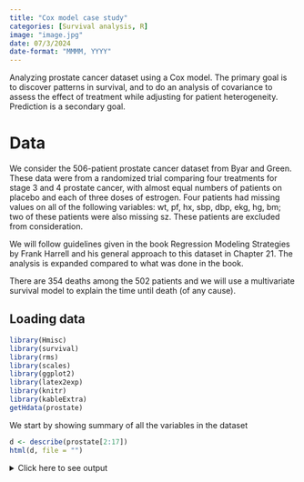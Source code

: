 ```yaml
---
title: "Cox model case study"
categories: [Survival analysis, R]
image: "image.jpg"
date: 07/3/2024
date-format: "MMMM, YYYY"
---
```


Analyzing prostate cancer dataset using a Cox model. The primary goal is to discover patterns in survival, and to do an analysis of covariance to assess the effect of treatment while adjusting for patient heterogeneity. Prediction is a secondary goal.

<!--more-->

# Data

We consider the 506-patient prostate cancer dataset from Byar and Green. These
data were from a randomized trial comparing four treatments for stage 3
and 4 prostate cancer, with almost equal numbers of patients on placebo and
each of three doses of estrogen. Four patients had missing values on all of the
following variables: wt, pf, hx, sbp, dbp, ekg, hg, bm; two of these patients
were also missing sz. These patients are excluded from consideration. 

We will follow guidelines given in the book Regression Modeling Strategies 
by Frank Harrell and his general approach to this dataset in Chapter 21. The analysis is expanded compared to what was done in the book. 

There are 354 deaths among the 502 patients and we will use a multivariate survival model to explain the time until death (of any cause).

## Loading data

```r
library(Hmisc)
library(survival)
library(rms)
library(scales)
library(ggplot2)
library(latex2exp)
library(knitr)
library(kableExtra)
getHdata(prostate)
```

We start by showing summary of all the variables in the dataset

```r
d <- describe(prostate[2:17])
html(d, file = "")
```

<details><summary>Click here to see output</summary

```r
d <- describe(prostate[2:17])
html(d, file = "")
```

We see that the variable ekg only has one observation in the last category and pf has two. So, we combine recent MI with old MI and call it MI, and we combine confined to bed
with $>50\%$ daytime. 

```r
levels(prostate$ekg)[levels(prostate$ekg) %in%
  c("old MI", "recent MI")] <- "MI"

levels(prostate$pf) <- c(
  levels(prostate$pf)[1:3],
  levels(prostate$pf)[3]
)
```

## Imputing missing values

We have 27 patients with missing values as seen below, so we do imputation on these.

The proportion of missing values is $0.05$, so we just do single imputation, since 
simpler to make plots and validation. However if the proportion were higher one should
do multiple imputation. 

```r
sum(is.na(prostate))
colSums(is.na(prostate))

w <- transcan(
  ~ sz + sg + ap + sbp + dbp + age +
    wt + hg + ekg + pf + bm + hx,
  imputed = TRUE,
  data = prostate, pl = FALSE, pr = FALSE
)

attach(prostate)
sz <- impute(w, sz, data = prostate)
sg <- impute(w, sg, data = prostate)
age <- impute(w, age, data = prostate)
wt <- impute(w, wt, data = prostate)
kg <- impute(w, ekg, data = prostate)
```

# Specifying the model

A Cox proportional hazards model is in terms of the hazard function given by:
$$\lambda(t\vert X)=\lambda(t)\exp(X\beta).$$
We fit a Cox proportional hazards model with the predictors and their degrees of freedom specified in the table below. All continuous predictors will be modeled with a restricted cubic spline with 4 knots. 

```r
table_data <- data.frame(
  Predictor = c(
    "Dose of estrogen", "Age in years", "Weight index", "Performance rating", "History of cardiovascular disease",
    "Systolic blood pressure/10", "Diastolic blood pressure/10", "Electrocardiogram code", "Serum hemoglobin (g/100ml)",
    "Tumor size (cm^2)", "Stage/histologic grade combination", "Serum prostatic acid phosphatase", "Bone metastasis"
  ),
  Name = c("rx", "age", "wt", "pf", "hx", "sbp", "dbp", "ekg", "hg", "sz", "sg", "ap", "bm"),
  d.f. = c(3, 3, 3, 2, 1, 3, 3, 5, 3, 3, 3, 3, 1),
  Levels = c(
    "placebo, 0.2, 1.0, 5.0 mg estrogen", "", "", "normal, in bed < 50% of time, in bed > 50%",
    "present/absent", "", "", "normal, benign, rhythm disturb., block, strain, myocardial infarction", "",
    "", "", "", "present/absent"
  )
)

kable(table_data, format = "html", booktabs = TRUE) %>%
  kable_styling()
```

We see that we have 36 degrees of freedom in our model, so about 1/10 of the amount of deaths there are. So there is some hope our model will validate. 

```r
dd <- datadist(prostate)
options(datadist = "dd")
units(dtime) <- "Month"
S <- Surv(dtime, status != "alive")

f <- cph(S ~ rx + rcs(age, 4) + rcs(wt, 4) + pf + hx +
  rcs(sbp, 4) + rcs(dbp, 4) + ekg + rcs(hg, 4) +
  rcs(sg, 4) + rcs(sz, 4) + rcs(log(ap), 4) + bm)
print(f, html = TRUE, coefs = FALSE)
```

Test for removing all predictors is highly significant, so modelling is warranted. AIC on the $\chi^2$-scale is given by $136.04-2\cdot 36=64.04$. A rough shrinkage
estimate is thus given by $(136.04-36)/136.04=0.74$. So we
estimate that 0.26 of the model fitting will be noise, especially with regard to
calibration accuracy. One approach would just be to multiply coefficients of final model if used for prediction by the shrinkage estimate. Instead we try to do some data reduction using domain knowledge. 

## Data reduction using domain knowledge

We do the following changes

* Combine systolic blood pressure (sbp) and diastolic 
blood pressure (dbp) into Mean Arterial Pressure.

* Combine history of cardiovascular disease (hx) and electrocardiogram code ekg
and assume linear. We code it as 2 if ekg are not normal or benign and hx, 1 if either, and 0 if none. 

* Weight index not that important, so only use 3 knots.

* Take log of Serum prostatic acid phosphatase (ap) for numeric stability (heavy right-tail) and allow 1 more knot for compensation

* The tumor variables tumor size (sz) and stage/histologic grade combination (sg)
should be important variables, but since we have both we keep them but give them 
only 3 knots each. 

* Assume performance rating (pf) is linear. 

```r
map <- (2 * dbp + sbp) / 3
label(map) <- "Mean Arterial Pressure/10"

heart_d <- hx + ekg %nin% c("normal", "benign")
label(heart_d) <- "Heart Disease Code"

pf_linear <- as.numeric(pf)
```

So all in all we save 3 degrees of freedom from defining map, 5 for defining 
Heart Disease Code, and 3 for dropping knots, 1 for assuming performance rating is linear and gain 1 from ap. For a total reduction of 11 degrees of freedom.

```r
dd <- datadist(dd, heart_d, map, pf_linear)

f <- cph(
  S ~ rx + rcs(age, 4) + rcs(wt, 3) + pf_linear + heart_d + rcs(map, 3)
    + rcs(hg, 4) + rcs(sg, 3) + rcs(sz, 3) + rcs(log(ap), 5) + bm,
  x = TRUE, y = TRUE, surv = TRUE, time.inc = 5 * 12
)

print(f, html = TRUE, coefs = 3)
```

LR 119.86 with 24 degrees of freedom. AIC is $119.86-2 \cdot 24=71.86$. Rough shrinkage estimate of this is now better at $(119.86-24)/119.86=0.80$.

```r
anova(f, html = T)
```

We see that the p-value for the treatment, doses of estrogen (rx), is below $0.05$, so it seems like it has some effect.    

##  Checking Proportional Hazards

A Cox model should have proportional hazards, since if we look at two individuals with covariate values $\boldsymbol{X}$ and $\boldsymbol{X}^*$ then the ratio
of their hazard rates is
$$\frac{h(t \vert \boldsymbol{X})}{h(t \vert \boldsymbol{X}^*)}=\exp\Big[\sum_{k=1}^p \beta_k(X_k-X_{k^*})\Big],$$
which is a constant. We can test this assumption using scaled Schoenfeld residuals separately for each predictor and test the PH assumption using the "correlation with time” test. 
Smoothed trends in the residuals are also plotted.

```r
z <- predict(f, type = "terms")
f.short <- cph(S ~ z, x = TRUE, y = TRUE)
phtest <- cox.zph(f.short, transform = "identity", terms = F)
phtest
```

We see that the p-value of the test for proportional hazards is below $0.05$ for 
dose of estrogen, indicating that it may not have constant relative hazard. We plot it and don't find anything too worry-some, and the global test of proportional hazard by adjusting for the 11 tests gives a p-value of $0.78$. So we accept our model and continue.

```r
plot(phtest, var = "rx")
```


## Describing Effects

We plot how each predictor is related to the log hazard of death with $95\%$-confidence bands. 

```r
ggplot(Predict(f),
  sepdiscrete = "vertical", nlevels = 4,
  vnames = "names"
)
```

# Presenting the final model for inference    

To present point and interval estimates of predictor effects we draw a hazard
ratio chart. Since the ap relationship is so non-monotonic we use a 20:1 hazard ratio for this variable. The others use the default.

```r
plot(summary(f, ap = c(1, 20)), log = TRUE, main = "")
```

This plot is interpreted as the hazard ratio for each variable if we went from for example age 70 to age 76. $95\%, 97.5\%$ and $99\%$ confidence bands are added.

Finally we will also show a nomogram.

```r
surv <- Survival(f)
surv3 <- function(x) surv(3 * 12, lp = x)
surv5 <- function(x) surv(5 * 12, lp = x)
quan <- Quantile(f)
med <- function(x) quan(lp = x) / 12
ss <- c(.05, .1, .2, .3, .4, .5, .6, .7, .8, .9, .95)
nom <- nomogram(f,
  ap = c(.1, .5, 1, 2, 3, 4, 5, 10, 20, 30, 40),
  fun = list(surv3, surv5, med),
  funlabel = c(
    "3-year Survival", "5-year Survival",
    "Median Survival Time (years)"
  ),
  fun.at = list(ss, ss, c(.5, 1:6))
)
plot(nom, cex.axis = 0.8, cex.var = 0.7, xfrac = .65, lmgp = .35)
```

![](Nomogram1.png)

This is interpreted by taking a value for each predictor and seeing how many points each value correspond to. Then the total amount of points can be used to find the probability of for example 5-year survival. 

# Model for prediction

For a prediction model one should validate the model. We start by doing that

## Validating the model

We will use bootstrapping for validation. We first validate this model for Somers’ $D_{xy}$ rank correlation between predicted log hazard and observed survival time, and for slope shrinkage. The bootstrap is used (with 1000 resamples) to penalize for possible overfitting.

```r
v <- validate(f, B = 1000)
options(prType = "html")
v
```

Here "training” refers to accuracy when evaluated on the bootstrap sample
used to fit the model, and “test” refers to the accuracy when this model is
applied without modification to the original sample. The apparent $D_{xy}$ is
0.32, but a better estimate of how well the model will discriminate prognoses
in the future is $D_{xy} = 0.27$. The bootstrap estimate of slope shrinkage is $0.79$,
close to the simple heuristic estimate.

### Validate the model for predicting the probability of surviving five years

We will use the non-shrinked estimates to show that this model will have some overfitting consistent with *regression to the mean*. 

```r
cal <- calibrate(f, B = 1000, u = 5 * 12)
plot(cal, subtitles = FALSE)
```

The line nearer the ideal line corresponds to apparent predictive accuracy. The blue curve corresponds to bootstrap-corrected estimates. We clearly see some regression to the mean. 

## Final model for prediction

For a better model for prediction one should multiply the coefficients in the model
by the shrinkage estimate.

```r
v
shrinkage_est <- v[3, 5] # Extract bootstrap estimate of shrinkage
f_prediction <- f
f_prediction$coefficients <- f$coefficients * shrinkage_est

print(f_prediction, html = T, coef = 3)
```

### Approximating the full model

If the client doesn't want to collect all these variables for prediction we can do 
model approximation. The goal is to explain `f_prediction`with a trade off between parameters and $R^2$. This can be done by backwards selection. 

```r
Z <- predict(f_prediction) # compute linear predictor from full model

# Force sigma to be 1 since perfect fit
a <- ols(Z ~ rx + rcs(age, 4) + rcs(wt, 3) + pf_linear + heart_d + rcs(map, 3)
  + rcs(hg, 4) + rcs(sg, 3) + rcs(sz, 3) + rcs(log(ap), 5) + bm, sigma = 1)

backwards <- fastbw(a, aics = 10000)
print(backwards, html = T, digits = 3)
```

Now the client can choose the trade-off between predictive ability and number of predictors. We visualize this in the following plot

```r
result <- as.data.frame(backwards$result)
total_predictors <- nrow(result)
R2 <- result$R2
predictors <- c((total_predictors - 1):0)

ggplot(data.frame(predictors, R2), aes(x = predictors, y = R2)) +
  geom_line(color = "blue") +
  geom_point(color = "red") +
  labs(x = "Predictors", y = TeX("$R^2$")) +
  ggtitle("R-squared vs. Predictors") +
  scale_y_continuous(breaks = pretty_breaks()) +
  theme_minimal()
```

A reasonable approach trade off would be to remove map, bm, sg and pf_linear from our model to get an approximate model which still has high $R^2$ of $0.96$ for explaining the full model. 

```r
f_approx <- ols(Z ~ rx + rcs(age, 4) + rcs(wt, 3) + heart_d
  + rcs(hg, 4) + rcs(sz, 3) + rcs(log(ap), 5), x = T)

print(f_approx, html = T, coefs = 3)
```

# Conclusion

We devolved a Cox proportional hazards model to explain time until death (of any cause)
for this dataset. We described the effects the predictors in the model had by various plots.

We did validation and calibration if one wished to use the model for prediction, to avoid issues such as regression to the mean. We then developed a simplified model which dropped 4 predictors, but could still predict the full model with high accuracy ($R^2=0.964)$. 

Throughout we used the guidelines of Regression Modelling Strategies to follow sounds statistical strategies when building and validating a model.
